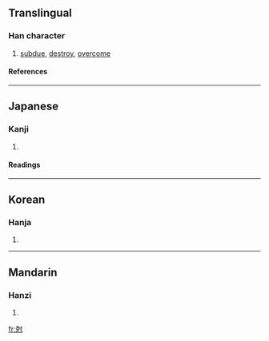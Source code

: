 {{see|剋}}

==Translingual==
===Han character===
{{Han char|rn=41|rad=寸|as=07|sn=10|four=|canj=十山木戈 (JUDI)}}
# [[subdue]], [[destroy]], [[overcome]]
====References====
{{Han ref|kx=0294.140|dkj=07435|dj=0583.010|hdz=10506.060|uh=5C05|ud=23557}}
----
==Japanese==
===Kanji===
{{ja-kanji|grade=|rs=寸07}}
# {{defn|Japanese}} 
====Readings====
{{ja-readings|on=[[こく]] (koku)|kun=[[かつ]] (katsu)}}
----
==Korean==
===Hanja===
{{ko-hanja|hangeul=극|rv=geuk|mr=kŭk}}
# {{defn|Korean}}
----
==Mandarin==
===Hanzi===
{{cmn-hanzi|pin=[[jiàng]] (jiang4), [[kè]] (ke4), [[qiāng]] (qiang1)|wg=chiang<sup>4</sup>, k'o<sup>4</sup>, ch'iang<sup>1</sup>}}
# {{defn|Mandarin}}

[[fr:尅]]